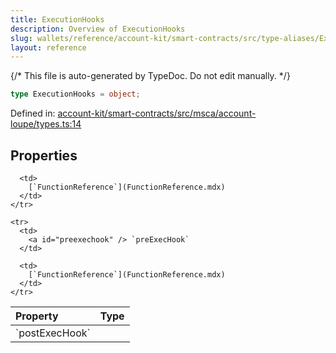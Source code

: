 ```yaml
---
title: ExecutionHooks
description: Overview of ExecutionHooks
slug: wallets/reference/account-kit/smart-contracts/src/type-aliases/ExecutionHooks
layout: reference
---
```


{/* This file is auto-generated by TypeDoc. Do not edit manually. */}

```ts
type ExecutionHooks = object;
```

Defined in: [account-kit/smart-contracts/src/msca/account-loupe/types.ts:14](https://github.com/alchemyplatform/aa-sdk/blob/9df5be8c23af4e472bcb503c17766b16da0ad87d/account-kit/smart-contracts/src/msca/account-loupe/types.ts#L14)

## Properties

<table>
  <thead>
    <tr>
      <th align="left">Property</th>
      <th align="left">Type</th>
    </tr>
  </thead>

  <tbody>
    <tr>
      <td>
        <a id="postexechook" /> `postExecHook`
      </td>

      <td>
        [`FunctionReference`](FunctionReference.mdx)
      </td>
    </tr>

    <tr>
      <td>
        <a id="preexechook" /> `preExecHook`
      </td>

      <td>
        [`FunctionReference`](FunctionReference.mdx)
      </td>
    </tr>

  </tbody>
</table>
